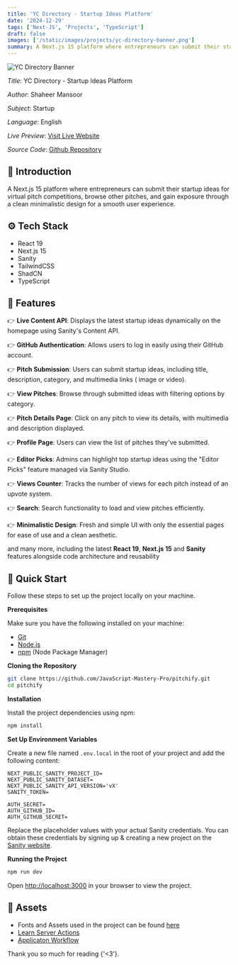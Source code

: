 ```yaml
---
title: 'YC Directory - Startup Ideas Platform'
date: '2024-12-29'
tags: ['Next-JS', 'Projects', 'TypeScript']
draft: false
images: ['/static/images/projects/yc-directory-banner.png']
summary: A Next.js 15 platform where entrepreneurs can submit their startup ideas for virtual pitch competitions, browse other pitches, and gain exposure through a clean minimalistic...
---
```


![YC Directory Banner](/static/images/projects/yc-directory-banner.png)

_Title_: YC Directory - Startup Ideas Platform

_Author_: Shaheer Mansoor

_Subject_: Startup

_Language_: English

_Live Preview_: [Visit Live Website](https://shaheer-startups.vercel.app/)

_Source Code_: [Github Repository](https://github.com/Shaheer5/yc-directory)

<TOCInline toc={props.toc} asDisclosure />

## 🤖 Introduction

A Next.js 15 platform where entrepreneurs can submit their startup ideas for virtual pitch competitions, browse other pitches, and gain exposure through a clean minimalistic design for a smooth user experience.

## ⚙️ Tech Stack

- React 19
- Next.js 15
- Sanity
- TailwindCSS
- ShadCN
- TypeScript

## 🔋 Features

👉 **Live Content API**: Displays the latest startup ideas dynamically on the homepage using Sanity's Content API.

👉 **GitHub Authentication**: Allows users to log in easily using their GitHub account.

👉 **Pitch Submission**: Users can submit startup ideas, including title, description, category, and multimedia links (
image or video).

👉 **View Pitches**: Browse through submitted ideas with filtering options by category.

👉 **Pitch Details Page**: Click on any pitch to view its details, with multimedia and description displayed.

👉 **Profile Page**: Users can view the list of pitches they've submitted.

👉 **Editor Picks**: Admins can highlight top startup ideas using the "Editor Picks" feature managed via Sanity Studio.

👉 **Views Counter**: Tracks the number of views for each pitch instead of an upvote system.

👉 **Search**: Search functionality to load and view pitches efficiently.

👉 **Minimalistic Design**: Fresh and simple UI with only the essential pages for ease of use and a clean aesthetic.

and many more, including the latest **React 19**, **Next.js 15** and **Sanity** features alongside code architecture and
reusability

## 🤸 Quick Start

Follow these steps to set up the project locally on your machine.

**Prerequisites**

Make sure you have the following installed on your machine:

- [Git](https://git-scm.com/)
- [Node.js](https://nodejs.org/en)
- [npm](https://www.npmjs.com/) (Node Package Manager)

**Cloning the Repository**

```bash
git clone https://github.com/JavaScript-Mastery-Pro/pitchify.git
cd pitchify
```

**Installation**

Install the project dependencies using npm:

```bash
npm install
```

**Set Up Environment Variables**

Create a new file named `.env.local` in the root of your project and add the following content:

```env
NEXT_PUBLIC_SANITY_PROJECT_ID=
NEXT_PUBLIC_SANITY_DATASET=
NEXT_PUBLIC_SANITY_API_VERSION='vX'
SANITY_TOKEN=

AUTH_SECRET=
AUTH_GITHUB_ID=
AUTH_GITHUB_SECRET=
```

Replace the placeholder values with your actual Sanity credentials. You can obtain these credentials by signing up &
creating a new project on the [Sanity website](https://www.sanity.io/).

**Running the Project**

```bash
npm run dev
```

Open [http://localhost:3000](http://localhost:3000) in your browser to view the project.

## 🔗 Assets

- Fonts and Assets used in the project can be found [here](https://drive.google.com/file/d/1OEFHnEq5pQFP86u8FOBLBBNxKPsbjjqU/view?usp=sharing)
- [Learn Server Actions](https://youtu.be/FKZAXFjxlJI?feature=shared)
- [Applicaton Workflow](https://miro.com/app/board/uXjVLT_tMdU=/?share_link_id=580854757703)

Thank you so much for reading {'<3'}.
